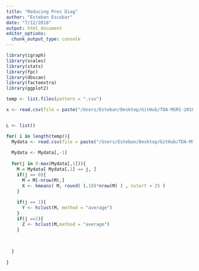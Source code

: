 ```yaml
---
title: "Reducing Pres Diag"
author: "Esteban Escobar"
date: "7/12/2018"
output: html_document
editor_options: 
  chunk_output_type: console
---
```


```r
library(igraph)
library(scales)
library(stats)
library(fpc)
library(dbscan)
library(factoextra)
library(ggplot2)

temp <- list.files(pattern = ".csv")

x <- read.csv(file = paste("/Users/Esteban/Desktop/GitHub/TDA-MSRI-2018/600_Persistence_Diagrams/", temp[1], sep = ""), header = T)


L <- list()

for( i in length(temp)){
  Mydata <- read.csv(file = paste("/Users/Esteban/Desktop/GitHub/TDA-MSRI-2018/600_Persistence_Diagrams/", temp[i], sep = ""), header = T)
  
  Mydata <- Mydata[,-1]
  
  for(j in 0:max(Mydata[,1])){
    M = Mydata[ Mydata[,1] == j, ]
    if(j == 0){
      M = M[-nrow(M),]
      X <- kmeans( M, round( (.10)*nrow(M) ) , nstart = 25 )
    }
    
    if(j == 1){
      Y <- hclust(M, method = "average")
    }
    if(j ==2){
      Z <- hclust(M,method = "average")
    }
    
    

  }
  
}





```

